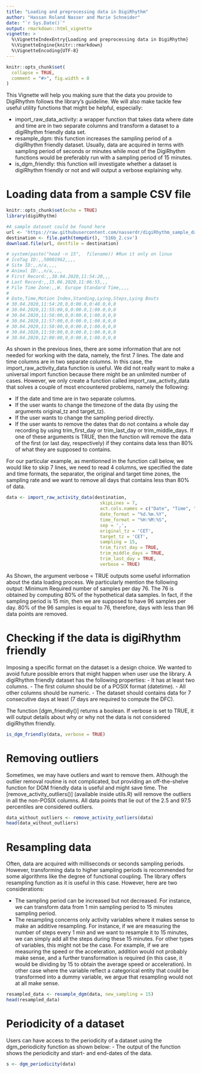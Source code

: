 ```yaml
---
title: "Loading and preprocessing data in DigiRhythm"
author: "Hassan Roland Nasser and Marie Schneider"
date: "`r Sys.Date()`"
output: rmarkdown::html_vignette
vignette: >
  %\VignetteIndexEntry{Loading and preprocessing data in DigiRhythm}
  %\VignetteEngine{knitr::rmarkdown}
  %\VignetteEncoding{UTF-8}
---
```


```r
knitr::opts_chunk$set(
  collapse = TRUE,
  comment = "#>", fig.width = 8
)
```

This Vignette will help you making sure that the data you provide to DigiRhythm follows the library's guideline. We will also make tackle few useful utility functions that might be helpful, especially:

- import_raw_data_activity: a wrapper function that takes data where date and time are in two separate columns and transform a dataset to a digiRhythm friendly data set.
- resample_dgm: this function increases the sampling period of a digiRhythm friendly dataset. Usually, data are acquired in terms with sampling period of seconds or minutes while most of the DigiRhythm functions would be preferably run with a sampling period of 15 minutes.
- is_dgm_friendly: this function will investigate whether a dataset is digiRhythm friendly or not and will output a verbose explaining why.

# Loading data from a sample CSV file
```r
knitr::opts_chunk$set(echo = TRUE)
library(digiRhythm)

#A sample dataset could be found here
url <- 'https://raw.githubusercontent.com/nasserdr/digiRhythm_sample_datasets/main/516b_2.csv'
destination <- file.path(tempdir(), '516b_2.csv')
download.file(url, destfile = destination)

# system(paste("head -n 15",  filename)) #Run it only on linux
# IceTag ID:,,50001962,,,,
# Site ID:,,n/a,,,,
# Animal ID:,,n/a,,,,
# First Record:,,30.04.2020,11:54:20,,,
# Last Record:,,15.06.2020,11:06:55,,,
# File Time Zone:,,W. Europe Standard Time,,,,
# 
# Date,Time,Motion Index,Standing,Lying,Steps,Lying Bouts
# 30.04.2020,11:54:20,0,0:00.0,0:40.0,0,0
# 30.04.2020,11:55:00,0,0:00.0,1:00.0,0,0
# 30.04.2020,11:56:00,0,0:00.0,1:00.0,0,0
# 30.04.2020,11:57:00,0,0:00.0,1:00.0,0,0
# 30.04.2020,11:58:00,0,0:00.0,1:00.0,0,0
# 30.04.2020,11:59:00,0,0:00.0,1:00.0,0,0
# 30.04.2020,12:00:00,0,0:00.0,1:00.0,0,0

```

As shown in the previous lines, there are some information that are not needed for working with the data, namely, the first 7 lines. The date and time columns are in two separate columns. In this case, the import_raw_activity_data function is useful. We did not really want to make a universal import function because there might be an unlimited number of cases. However, we only create a function called import_raw_activity_data that solves a couple of most encountered problems, namely the following:

- If the date and time are in two separate columns.
- If the user wants to change the timezone of the data (by using the arguments original_tz and target_tz).
- If the user wants to change  the sampling period directly.
- If the user wants to remove the dates that do not contains a whole day recording by using trim_first_day or trim_last_day or trim_middle_days. If one of these arguments is TRUE, then the function will remove the data of the first (or last day, respectively) if they contains data less than 80% of what they are supposed to contains.

For our particular example, as mentionned in the function call below, we would like to skip 7 lines, we need to read 4 columns, we specified the date and time formats, the separator, the original and target time zones, the sampling rate and we want to remove all days that contains less than 80% of data.

```r
data <- import_raw_activity_data(destination,
                                   skipLines = 7,
                                   act.cols.names = c("Date", "Time", "Motion Index", 'Steps'),
                                   date_format = "%d.%m.%Y",
                                   time_format = "%H:%M:%S",
                                   sep = ',',
                                   original_tz = 'CET',
                                   target_tz = 'CET',
                                   sampling = 15,
                                   trim_first_day = TRUE,
                                   trim_middle_days = TRUE,
                                   trim_last_day = TRUE,
                                   verbose = TRUE)

```

As Shown, the argument verbose = TRUE outputs some useful information about the data loading process. We particularly mention the following output:
Minimum Required number of samples per day 76. The 76 is obtained by computing 80% of the hypothetical data samples. In fact, if the sampling period is 15 min, then we are supposed to have 96 samples per day. 80% of the 96 samples is equal to 76, therefore, days with less than 96 data points are removed.

# Checking if the data is digiRhythm friendly
Imposing a specific format on the dataset is a design choice. We wanted to avoid future
possible errors that might happen when user use the library. A digiRhythm friendly dataset
has the following properties:
- It has at least two columns.
- The first column should be of a POSIX format (datetime).
- All other columns should be numeric.
- The dataset should contains data for 7 consecutive days at least (7 days are required to compute the DFC).

The function [dgm_friendly()] returns a boolean. If verbose is set to TRUE, it will output
details about why or why not the data is not considered digiRhythm friendly.

```r
is_dgm_friendly(data, verbose = TRUE)
```

# Removing outliers

Sometimes, we may have outliers and want to remove them. Although the outlier removal
routine is not complicated, but providing an off-the-shelve function for DGM friendly data
is useful and might save time. The [remove_activity_outliers()] (available inside utils.R) will remove the outliers in all the non-POSIX columns. All data points that lie out of the 2.5 and 97.5 percentiles are considered outliers. 
```r
data_without_outliers <- remove_activity_outliers(data)
head(data_without_outliers)
```


# Resampling data

Often, data are acquired with milliseconds or seconds sampling periods. However, transforming data to higher sampling periods is recommended for some algorithms like the degree of functional coupling. The library offers resampling function as it is useful in this case. However, here are two considerations:

- The sampling period can be increased but not decreased. For instance, we can transform data from 1 min sampling period to 15 minutes sampling period.
- The resampling concerns only activity variables where it makes sense to make an additive resampling. For instance, if we are measuring the number of steps every 1 min and we want to resample it to 15 minutes, we can simply add all the steps during these 15 minutes. For other types of variables, this might not be the case. For example, if we are measuring the speed or the acceleration, addition would not probably make sense, and a further transformation is required (in this case, it would be dividing by 15 to obtain the average speed or acceleration). In other case where the variable reflect a categorical entity that could be transformed into a dummy variable, we argue that resampling would not at all make sense.

```r
resampled_data <- resample_dgm(data, new_sampling = 15)
head(resampled_data)
```

# Periodicity of a dataset

Users can have access to the periodicity of a dataset using the dgm_periodicity function as shown below:
 - The output of the function shows the periodicity and start- and end-dates of the data.

```r
s <- dgm_periodicity(data)
```
